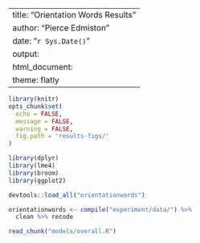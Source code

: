 ----
title: "Orientation Words Results"
author: "Pierce Edmiston"
date: "`r Sys.Date()`"
output:
  html_document:
    theme: flatly
----

```r
library(knitr)
opts_chunk$set(
  echo = FALSE,
  message = FALSE,
  warning = FALSE,
  fig.path = 'results-figs/'
)

library(dplyr)
library(lme4)
library(broom)
library(ggplot2)

devtools::load_all("orientationwords")

orientationwords <- compile("experiment/data/") %>%
  clean %>% recode

read_chunk("models/overall.R")
```

```r
```

```r
```
